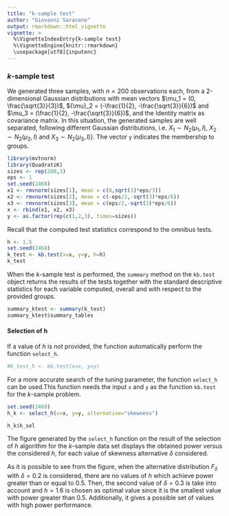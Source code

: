 ---
title: "k-sample test"
author: "Giovanni Saraceno"
output: rmarkdown::html_vignette
vignette: >
  %\VignetteIndexEntry{k-sample test}
  %\VignetteEngine{knitr::rmarkdown}
  \usepackage[utf8]{inputenc}
---

### $k$-sample test

We generated three samples, with $n=200$ observations each, from a 2-dimensional Gaussian distributions with mean vectors $\mu_1 = (0, \frac{\sqrt{3}}{3})$, ${\mu}_2 = (-\frac{1}{2}, -\frac{\sqrt{3}}{6})$ and $\mu_3 = (\frac{1}{2}, -\frac{\sqrt{3}}{6})$, and the Identity matrix as covariance matrix. In this situation, the generated samples are well separated, following different Gaussian distributions, i.e. $X_1 \sim N_2(\mu_1, I)$, $X_2 \sim N_2(\mu_2, I)$ and $X_3 \sim N_2(\mu_3, I)$}. The vector ``y`` indicates the membership to groups.  
```{r}
library(mvtnorm)
library(QuadratiK)
sizes <- rep(200,3)
eps <- 1
set.seed(2468)
x1 <- rmvnorm(sizes[1], mean = c(0,sqrt(3)*eps/3))
x2 <- rmvnorm(sizes[2], mean = c(-eps/2,-sqrt(3)*eps/6))
x3 <- rmvnorm(sizes[3], mean = c(eps/2,-sqrt(3)*eps/6))
x <- rbind(x1, x2, x3)
y <- as.factor(rep(c(1,2,3), times=sizes))
```
Recall that the computed test statistics correspond to the omnibus tests.
```{r}
h <- 1.5
set.seed(2468)
k_test <- kb.test(x=x, y=y, h=h)
k_test
```

When the $k$-sample test is performed, the ``summary`` method on the ``kb.test`` object returns the results of the tests together with the standard descriptive statistics for each variable computed, overall and with respect to the provided groups. 
```{r}
summary_ktest <- summary(k_test)
summary_ktest$summary_tables
```

#### Selection of h

If a value of $h$ is not provided, the function automatically perform the function ``select_h``.
```{r}
#k_test_h <- kb.test(x=x, y=y)
```

For a more accurate search of the tuning parameter, the function ``select_h`` can be used.This function needs the input ``x`` and ``y`` as the function ``kb.test`` for the $k$-sample problem. 
```{r eval=FALSE, fig.width=6, fig.height=4}
set.seed(2468)
h_k <- select_h(x=x, y=y, alternative="skewness")
```
```{r eval=FALSE}
h_k$h_sel
```
The figure generated by the ``select_h`` function on the result of the selection of $h$ algorithm for the $k$-sample data set displays the obtained power versus the considered $h$, for each value of skewness alternative $\delta$ considered.

As it is possible to see from the figure, when the alternative distribution $F_\delta$ with $\delta=0.2$ is considered, there are no values of $h$ which achieve power greater than or equal to 0.5. Then, the second value of $\delta=0.3$ is take into account and $h=1.6$ is chosen as optimal value since it is the smallest value with power greater than 0.5. Additionally, it gives a possible set of values with high power performance.